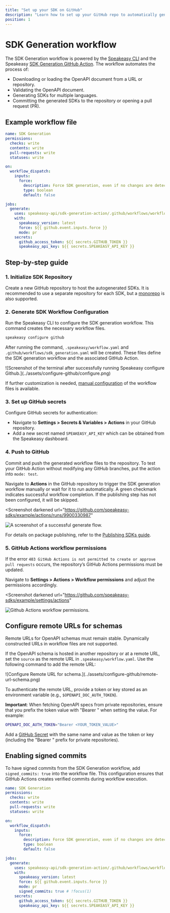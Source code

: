 ```yaml
---
title: "Set up your SDK on GitHub"
description: "Learn how to set up your GitHub repo to automatically generate and publish SDKs using the Speakeasy GitHub workflow."
position: 1
---
```



# SDK Generation workflow

The SDK Generation workflow is powered by the [Speakeasy CLI](https://github.com/speakeasy-api/speakeasy) and the Speakeasy [SDK Generation GitHub Action](https://github.com/speakeasy-api/sdk-generation-action). The workflow automates the process of:

- Downloading or loading the OpenAPI document from a URL or repository.
- Validating the OpenAPI document.
- Generating SDKs for multiple languages.
- Committing the generated SDKs to the repository or opening a pull request (PR).

## Example workflow file

```yml
name: SDK Generation
permissions:
  checks: write
  contents: write
  pull-requests: write
  statuses: write

on:
  workflow_dispatch:
    inputs:
      force:
        description: Force SDK generation, even if no changes are detected.
        type: boolean
        default: false

jobs:
  generate:
    uses: speakeasy-api/sdk-generation-action/.github/workflows/workflow-executor.yaml@v15
    with:
      speakeasy_version: latest
      force: ${{ github.event.inputs.force }}
      mode: pr
    secrets:
      github_access_token: ${{ secrets.GITHUB_TOKEN }}
      speakeasy_api_key: ${{ secrets.SPEAKEASY_API_KEY }}
```

## Step-by-step guide

### 1. Initialize SDK Repository

Create a new GitHub repository to host the autogenerated SDKs. It is recommended to use a separate repository for each SDK, but a [monorepo](/guides/sdks/creating-a-monorepo) is also supported.

### 2. Generate SDK Workflow Configuration

Run the Speakeasy CLI to configure the SDK generation workflow. This command creates the necessary workflow files.

```bash
speakeasy configure github
```

After running the command, `.speakeasy/workflow.yaml` and `.github/workflows/sdk_generation.yaml` will be created. These files define the SDK generation workflow and the associated GitHub Action.

<Screenshot variant="cli">
  ![Screenshot of the terminal after successfully running Speakeasy configure
  Github.](../assets/configure-github/configure.png)
</Screenshot>

If further customization is needed, [manual configuration](/docs/workflow-reference/generation-reference) of the workflow files is available.

### 3. Set up GitHub secrets

Configure GitHub secrets for authentication:

- Navigate to **Settings > Secrets & Variables > Actions** in your GitHub repository.
- Add a new secret named `SPEAKEASY_API_KEY` which can be obtained from the Speakeasy dashboard.

### 4. Push to GitHub

Commit and push the generated workflow files to the repository. To test your GitHub Action without modifying any GitHub branches, put the action into `mode: test`.

Navigate to **Actions** in the GitHub repository to trigger the SDK generation workflow manually or wait for it to run automatically. A green checkmark indicates successful workflow completion. If the publishing step has not been configured, it will be skipped.

<Screenshot
  darkened
  url="https://github.com/speakeasy-sdks/example/actions/runs/9900330987"
>
  ![A screenshot of a successful generate
  flow.](../assets/configure-github/successful-workflow.png)
</Screenshot>

For details on package publishing, refer to the [Publishing SDKs guide](/docs/publish-sdk).

### 5. GitHub Actions workflow permissions

If the error `403 GitHub Actions is not permitted to create or approve pull requests` occurs, the repository’s GitHub Actions permissions must be updated.

Navigate to **Settings > Actions > Workflow permissions** and adjust the permissions accordingly.

<Screenshot
  darkened
  url="https://github.com/speakeasy-sdks/example/settings/actions"
>
  ![Github Actions workflow
  permissions.](../assets/configure-github/workflow-permissions.png)
</Screenshot>

## Configure remote URLs for schemas

<Callout title="Warning" variant="warning">
  Remote URLs for OpenAPI schemas must remain stable. Dynamically constructed
  URLs in workflow files are not supported.
</Callout>

If the OpenAPI schema is hosted in another repository or at a remote URL, set the `source` as the remote URL in `.speakeasy/workflow.yaml`. Use the following command to add the remote URL:

<Screenshot variant="cli">
  ![Configure Remote URL for
  schema.](../assets/configure-github/remote-url-schema.png)
</Screenshot>

To authenticate the remote URL, provide a token or key stored as an environment variable (e.g., `$OPENAPI_DOC_AUTH_TOKEN`).

**Important**: When fetching OpenAPI specs from private repositories, ensure that you prefix the token value with "Bearer " when setting the value. For example:

```bash
OPENAPI_DOC_AUTH_TOKEN="Bearer <YOUR_TOKEN_VALUE>"
```

Add a [GitHub Secret](https://docs.github.com/en/actions/security-guides/using-secrets-in-github-actions) with the same name and value as the token or key (including the "Bearer " prefix for private repositories).

## Enabling signed commits

To have signed commits from the SDK Generation workflow, add `signed_commits: true` into the workflow file. This configuration ensures that GitHub Actions creates verified commits during workflow execution.


```yml
name: SDK Generation
permissions:
  checks: write
  contents: write
  pull-requests: write
  statuses: write

on:
  workflow_dispatch:
    inputs:
      force:
        description: Force SDK generation, even if no changes are detected.
        type: boolean
        default: false

jobs:
  generate:
    uses: speakeasy-api/sdk-generation-action/.github/workflows/workflow-executor.yaml@v15
    with:
      speakeasy_version: latest
      force: ${{ github.event.inputs.force }}
      mode: pr
      signed_commits: true # !focus(1)
    secrets:
      github_access_token: ${{ secrets.GITHUB_TOKEN }}
      speakeasy_api_key: ${{ secrets.SPEAKEASY_API_KEY }}
```
